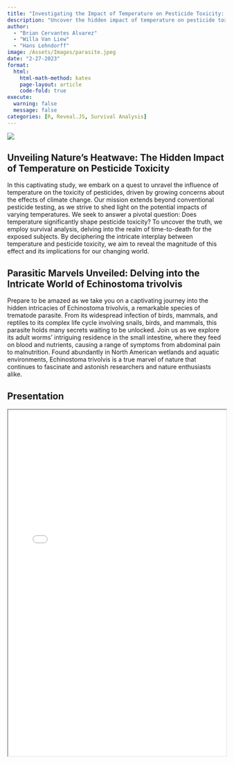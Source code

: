 ```yaml
---
title: "Investigating the Impact of Temperature on Pesticide Toxicity: A Survival Analysis Approach"
description: "Uncover the hidden impact of temperature on pesticide toxicity in a captivating quest that reveals the implications for our changing world."
author: 
  - "Brian Cervantes Alvarez"
  - "Willa Van Liew"
  - "Hans Lehndorff"
image: /Assets/Images/parasite.jpeg
date: "2-27-2023"
format:
  html:
    html-math-method: katex
    page-layout: article
    code-fold: true
execute: 
  warning: false
  message: false
categories: [R, Reveal.JS, Survival Analysis]
---
```


![](/Assets/Images/parasite.jpeg)


## Unveiling Nature's Heatwave: The Hidden Impact of Temperature on Pesticide Toxicity

In this captivating study, we embark on a quest to unravel the influence of temperature on the toxicity of pesticides, driven by growing concerns about the effects of climate change. Our mission extends beyond conventional pesticide testing, as we strive to shed light on the potential impacts of varying temperatures. We seek to answer a pivotal question: Does temperature significantly shape pesticide toxicity? To uncover the truth, we employ survival analysis, delving into the realm of time-to-death for the exposed subjects. By deciphering the intricate interplay between temperature and pesticide toxicity, we aim to reveal the magnitude of this effect and its implications for our changing world.

## Parasitic Marvels Unveiled: Delving into the Intricate World of Echinostoma trivolvis
Prepare to be amazed as we take you on a captivating journey into the hidden intricacies of Echinostoma trivolvis, a remarkable species of trematode parasite. From its widespread infection of birds, mammals, and reptiles to its complex life cycle involving snails, birds, and mammals, this parasite holds many secrets waiting to be unlocked. Join us as we explore its adult worms' intriguing residence in the small intestine, where they feed on blood and nutrients, causing a range of symptoms from abdominal pain to malnutrition. Found abundantly in North American wetlands and aquatic environments, Echinostoma trivolvis is a true marvel of nature that continues to fascinate and astonish researchers and nature enthusiasts alike.

## Presentation

::: {.column-page}

<iframe src="../../../Assets/HTML/Talks/SurvivalAnalysis_Parasites.html" title="Parsite Reveal.Js" width="100%" height="800"></iframe>

:::
